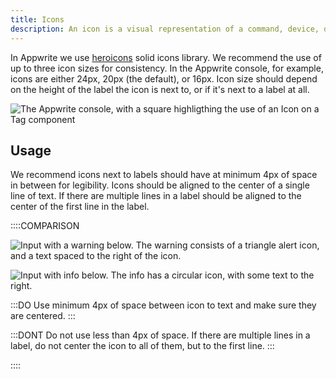 ```yaml
---
title: Icons
description: An icon is a visual representation of a command, device, directory, or common action.
---
```


In Appwrite we use [heroicons](https://heroicons.com/) solid icons library. We
recommend the use of up to three icon sizes for consistency. In the Appwrite
console, for example, icons are either 24px, 20px (the default), or 16px. Icon
size should depend on the height of the label the icon is next to, or if it's
next to a label at all.

<img
  class="u-margin-block-start-16"
  src="/images/icons-1.svg"
  alt="The Appwrite console, with a square highligthing the use of an Icon on a Tag component"
/>

## Usage

<p class="u-margin-block-start-16">
  We recommend icons next to labels should have at minimum 4px of space in
  between for legibility. Icons should be aligned to the center of a single line
  of text. If there are multiple lines in a label should be aligned to the
  center of the first line in the label.
</p>

<div class="u-margin-block-start-52">
::::COMPARISON

![Input with a warning below. The warning consists of a triangle alert icon, and a text spaced to the right of the icon.](/images/icons-2.svg)

![Input with info below. The info has a circular icon, with some text to the right.](/images/icons-3.svg)

:::DO
Use minimum 4px of space between icon to text and make sure they are centered.
:::

:::DONT
Do not use less than 4px of space. If there are multiple lines in a label, do not center the icon to all of them, but to the first line.
:::

::::

</div>
